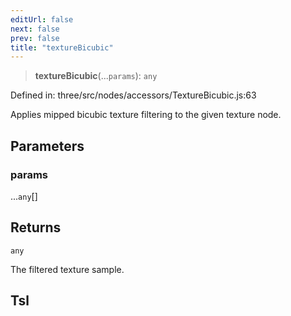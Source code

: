 ```yaml
---
editUrl: false
next: false
prev: false
title: "textureBicubic"
---
```


> **textureBicubic**(...`params`): `any`

Defined in: three/src/nodes/accessors/TextureBicubic.js:63

Applies mipped bicubic texture filtering to the given texture node.

## Parameters

### params

...`any`[]

## Returns

`any`

The filtered texture sample.

## Tsl
